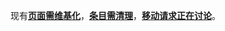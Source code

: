现有'''{{color|green|71个}}'''[[:Category:需要维基化的页面|'''页面需维基化''']]，'''{{color|green|18个}}'''[[:Category:需要清理的条目|'''条目需清理''']]，'''{{color|green|3个}}'''[[:Category:移動請求|'''移动请求正在讨论''']]。
